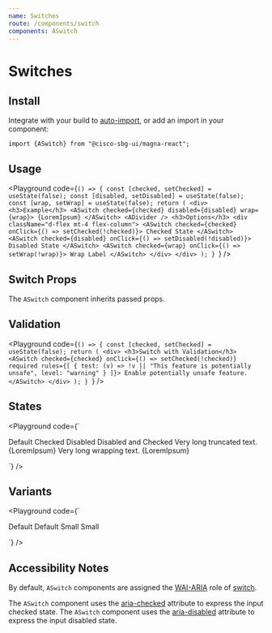```yaml
---
name: Switches
route: /components/switch
components: ASwitch
---
```


# Switches

## Install

Integrate with your build to [auto-import](/#integrating), or add an import in your component:

```
import {ASwitch} from "@cisco-sbg-ui/magna-react";
```

## Usage

<Playground
  code={`() => {
  const [checked, setChecked] = useState(false);
  const [disabled, setDisabled] = useState(false);
  const [wrap, setWrap] = useState(false);
  return (
    <div>
      <h3>Example</h3>
      <ASwitch checked={checked} disabled={disabled} wrap={wrap}>
        {LoremIpsum}
      </ASwitch>
      <ADivider />
      <h3>Options</h3>
      <div className="d-flex mt-4 flex-column">
        <ASwitch checked={checked} onClick={() => setChecked(!checked)}>
          Checked State
        </ASwitch>
        <ASwitch checked={disabled} onClick={() => setDisabled(!disabled)}>
          Disabled State
        </ASwitch>
        <ASwitch checked={wrap} onClick={() => setWrap(!wrap)}>
          Wrap Label
        </ASwitch>
      </div>
    </div>
  );
}
`}
/>

## Switch Props

The `ASwitch` component inherits passed props.

<Props of="ASwitch" />

## Validation

<Playground
  code={`() => {
  const [checked, setChecked] = useState(false);
  return (
    <div>
      <h3>Switch with Validation</h3>
      <ASwitch
        checked={checked}
        onClick={() => setChecked(!checked)}
        required
        rules={[
          {
            test: (v) => !v || "This feature is potentially unsafe",
            level: "warning"
          }
        ]}>
        Enable potentially unsafe feature.
      </ASwitch>
    </div>
  );
}
`}
/>

## States

<Playground
  code={`<div className="d-flex flex-column">
  <ASwitch>Default</ASwitch>
  <ASwitch checked>Checked</ASwitch>
  <ASwitch disabled>Disabled</ASwitch>
  <ASwitch disabled checked>
    Disabled and Checked
  </ASwitch>
  <ASwitch>Very long truncated text. {LoremIpsum}</ASwitch>
  <ASwitch wrap>Very long wrapping text. {LoremIpsum}</ASwitch>
</div>
`}
/>

## Variants

<Playground
  code={`<div className="d-flex flex-column">
  <ASwitch>Default</ASwitch>
  <ASwitch checked>Default</ASwitch>
  <ASwitch small>Small</ASwitch>
  <ASwitch checked small>Small</ASwitch>
</div>
`}
/>

## Accessibility Notes

By default, `ASwitch` components are assigned the [WAI-ARIA](https://www.w3.org/WAI/standards-guidelines/aria/) role of [switch](https://www.w3.org/TR/wai-aria/#switch).

The `ASwitch` component uses the [aria-checked](https://www.w3.org/TR/wai-aria/#aria-checked) attribute to express the input checked state.
The `ASwitch` component uses the [aria-disabled](https://www.w3.org/TR/wai-aria/#aria-disabled) attribute to express the input disabled state.
